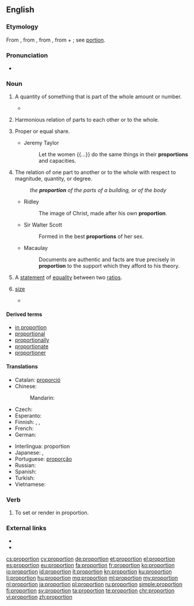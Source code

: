 ==English==

===Etymology===
From {{etyl|enm|en}} {{term|proporcion|lang=enm}}, from {{etyl|fro|en}} {{term|proportion|lang=fro}}, from {{etyl|la|en}} {{term|proportio||comparative relation, proportion, symmetry, analogy|lang=la}}, from {{term|pro||for, before}} + {{term|portio||share, part}}; see [[portion]].

===Pronunciation===
* {{audio|en-us-proportion.ogg|Audio (US)}}

===Noun===
{{en-noun|~}}

# {{context|countable|lang=en}} A quantity of something that is part of the whole amount or number.
#* {{quote-book|year=1907|author=[[w:Robert W. Chambers|Robert Chambers]]
|title=The Younger Set
|chapter=6|url=http://openlibrary.org/works/OL8127246W
|passage=“I don't mean all of your friends—only a small '''proportion'''—which, however, connects your circle with that deadly, idle, brainless bunch—the insolent chatterers at the opera, the gorged dowagers, … !”}}
# {{context|uncountable|lang=en}} Harmonious relation of parts to each other or to the whole.
# {{context|countable|lang=en}} Proper or equal share.
#* Jeremy Taylor
#*: Let the women {{...}} do the same things in their '''proportions''' and capacities.
# The relation of one part to another or to the whole with respect to magnitude, quantity, or degree.
#: ''the '''proportion''' of the parts of a building, or of the body''
#* Ridley
#*: The image of Christ, made after his own '''proportion'''.
#* Sir Walter Scott
#*: Formed in the best '''proportions''' of her sex.
#* Macaulay
#*: Documents are authentic and facts are true precisely in '''proportion''' to the support which they afford to his theory.
# {{context|mathematics|countable|lang=en}} A [[statement]] of [[equality]] between two [[ratio]]s.
# {{context|countable|chiefly|in the plural|lang=en}} [[size]]
#* {{quote-news
|year=2012
|date=May 20
|author=Nathan Rabin
|title=TV: Review: THE SIMPSONS (CLASSIC): “Marge Gets A Job” (season 4, episode 7; originally aired 11/05/1992)
|work=The Onion AV Club
|url=http://www.avclub.com/articles/marge-gets-a-job,73723/
|page=
|passage=What other television show would feature a gorgeously designed sequence where a horrifically mutated Pierre and Marie Curie, their bodies swollen to Godzilla-like '''proportions''' from prolonged exposure to the radiation that would eventually kill them, destroy an Asian city with their bare hands like vengeance-crazed monster-Gods?}}

====Derived terms====
* [[in proportion]]
* [[proportional]]
* [[proportionally]]
* [[proportionate]]
* [[proportioner]]

====Translations====
{{trans-top}}
* Catalan: [[proporció]] {{f}}
* Chinese:
*: Mandarin: {{t|cmn|比例|tr=bǐlì|sc=Hani}}
* Czech: {{t+|cs|poměr}}
* Esperanto: {{t-|eo|proporcio}}
* Finnish: {{t+|fi|osa}}, {{t+|fi|osuus}}, {{t+|fi|suhde}}
* French: {{t+|fr|proportion|f}}
* German: {{t+|de|Proportion|f}}
{{trans-mid}}
* Interlingua: proportion
* Japanese: {{t-|ja|割合|tr=わりあい, wariai|sc=Jpan}}, {{t+|ja|比例|tr=ひれい, hirei|sc=Jpan}}
* Portuguese: [[proporção]] {{f}}
* Russian: {{t+|ru|пропорция|f|tr=propórcija|sc=Cyrl}}
* Spanish: {{t+|es|proporción|f}}
* Turkish: {{t+|tr|orantı}}
* Vietnamese: {{t-|vi|tỉ lệ}}
{{trans-bottom}}

===Verb===
{{en-verb}}

# {{context|arts|lang=en}} To set or render in proportion.

===External links===
* {{R:Webster 1913}}
* {{R:Century 1911}}

[[cs:proportion]]
[[cy:proportion]]
[[de:proportion]]
[[et:proportion]]
[[el:proportion]]
[[es:proportion]]
[[eu:proportion]]
[[fa:proportion]]
[[fr:proportion]]
[[ko:proportion]]
[[io:proportion]]
[[id:proportion]]
[[it:proportion]]
[[kn:proportion]]
[[ku:proportion]]
[[li:proportion]]
[[hu:proportion]]
[[mg:proportion]]
[[ml:proportion]]
[[my:proportion]]
[[nl:proportion]]
[[ja:proportion]]
[[pl:proportion]]
[[ru:proportion]]
[[simple:proportion]]
[[fi:proportion]]
[[sv:proportion]]
[[ta:proportion]]
[[te:proportion]]
[[chr:proportion]]
[[vi:proportion]]
[[zh:proportion]]
